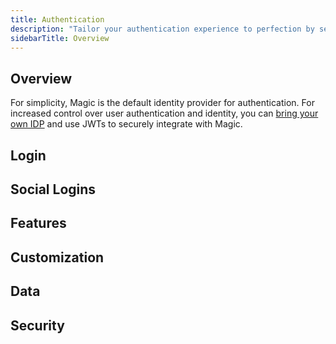 ```yaml
---
title: Authentication
description: "Tailor your authentication experience to perfection by selecting from a diverse array of passwordless login options, ensuring an ideal fit for your audience. All users are provisioned with a non-custodial wallet on signup, **enabling one-click web3 onboarding experiences**."
sidebarTitle: Overview
---
```


## Overview

For simplicity, Magic is the default identity provider for authentication. For increased control over user authentication and identity, you can [bring your own IDP](docs/embedded-wallet/authentication/login/idp) and use JWTs to securely integrate with Magic.

## Login

<CardGroup cols={3}>
  <Card
    title="Email OTP"
    icon="envelope"
    href="/docs/embedded-wallet/authentication/login/email-otp"
    horizontal
  />
  <Card
    title="Magic Links"
    icon="link"
    href="/docs/embedded-wallet/authentication/login/magic-links"
    horizontal
  />
  <Card
    title="SMS Login"
    icon="comment-dots"
    href="/docs/embedded-wallet/authentication/login/sms-login"
    horizontal
  />
  <Card
    title="WebAuthn"
    icon="fingerprint"
    href="/docs/embedded-wallet/authentication/login/webauthn"
    horizontal
  />
  <Card
    title="Bring Your Own IDP"
    icon="id-card"
    href="/docs/embedded-wallet/authentication/login/idp"
    horizontal
  />
  <Card
    title="Farcaster"
    icon="tower-observation"
    href="/docs/embedded-wallet/authentication/login/farcaster"
    horizontal
  />
</CardGroup>

## Social Logins

<CardGroup cols={3}>
  <Card
    title="Getting Started With OAuth"
    icon="key"
    href="/docs/embedded-wallet/authentication/login/social-logins/oauth-implementation"
    horizontal
  />
  <Card
    title="Google"
    icon="google"
    href="/docs/embedded-wallet/authentication/login/social-logins/social-providers/google"
    horizontal
  />
  <Card
    title="Facebook"
    icon="facebook"
    href="/docs/embedded-wallet/authentication/login/social-logins/social-providers/facebook"
    horizontal
  />
  <Card
    title="Twitter"
    icon="twitter"
    href="/docs/embedded-wallet/authentication/login/social-logins/social-providers/twitter"
    horizontal
  />
  <Card
    title="Apple"
    icon="apple"
    href="/docs/embedded-wallet/authentication/login/social-logins/social-providers/apple"
    horizontal
  />
  <Card
    title="Discord"
    icon="discord"
    href="/docs/embedded-wallet/authentication/login/social-logins/social-providers/discord"
    horizontal
  />
  <Card
    title="GitHub"
    icon="github"
    href="/docs/embedded-wallet/authentication/login/social-logins/social-providers/github"
    horizontal
  />
  <Card
    title="LinkedIn"
    icon="linkedin"
    href="/docs/embedded-wallet/authentication/login/social-logins/social-providers/linkedin"
    horizontal
  />
  <Card
    title="Bitbucket"
    icon="bitbucket"
    href="/docs/embedded-wallet/authentication/login/social-logins/social-providers/bitbucket"
    horizontal
  />
  <Card
    title="Twitch"
    icon="twitch"
    href="/docs/embedded-wallet/authentication/login/social-logins/social-providers/twitch"
    horizontal
  />
  <Card
    title="Microsoft"
    icon="microsoft"
    href="/docs/embedded-wallet/authentication/login/social-logins/social-providers/microsoft"
    horizontal
  />
  <Card
    title="GitLab"
    icon="gitlab"
    href="/docs/embedded-wallet/authentication/login/social-logins/social-providers/gitlab"
    horizontal
  />
  <Card
    title="Telegram"
    icon="telegram"
    href="/docs/embedded-wallet/authentication/login/social-logins/social-providers/telegram"
    horizontal
  />
</CardGroup>

## Features

<CardGroup cols={3}>
  <Card
    title="MFA"
    icon="shield-halved"
    href="/docs/embedded-wallet/authentication/features/mfa"
    horizontal
  />
  <Card
    title="Advanced MFA"
    icon="shield-check"
    href="/docs/embedded-wallet/authentication/features/advanced-mfa"
    horizontal
  />
  <Card
    title="Account Recovery"
    icon="key"
    href="/docs/embedded-wallet/authentication/features/account-recovery"
    horizontal
  />
  <Card
    title="Decentralized ID"
    icon="id-card"
    href="/docs/embedded-wallet/authentication/features/decentralized-id"
    horizontal
  />
</CardGroup>

## Customization

<CardGroup cols={3}>
  <Card
    title="Login UI"
    icon="palette"
    href="/docs/embedded-wallet/authentication/customization/login-ui"
    horizontal
  />
  <Card
    title="Localization"
    icon="language"
    href="/docs/embedded-wallet/authentication/customization/localization"
    horizontal
  />
  <Card
    title="Custom Email Provider"
    icon="envelope"
    href="/docs/embedded-wallet/authentication/customization/custom-smtp"
    horizontal
  />
  <Card
    title="Custom Email Template"
    icon="file-code"
    href="/docs/embedded-wallet/authentication/customization/custom-email-template"
    horizontal
  />
  <Card
    title="Custom Twilio Configuration"
    icon="phone"
    href="/docs/embedded-wallet/authentication/customization/custom-twilio-configuration"
    horizontal
  />
</CardGroup>

## Data

<CardGroup cols={3}>
  <Card
    title="Data Export"
    icon="file-export"
    href="/docs/embedded-wallet/authentication/data/data-export"
    horizontal
  />
  <Card
    title="Email Logs"
    icon="envelope"
    href="/docs/embedded-wallet/authentication/data/email-logs"
    horizontal
  />
  <Card
    title="GDPR Deletion Request"
    icon="user-slash"
    href="/docs/embedded-wallet/authentication/data/deletion-request"
    horizontal
  />
</CardGroup>

## Security

<CardGroup cols={3}>
  <Card
    title="Access Control"
    icon="lock"
    href="/docs/embedded-wallet/authentication/security/access-control"
    horizontal
  />
  <Card
    title="Domain Allowlist"
    icon="globe"
    href="/docs/embedded-wallet/authentication/security/allowlists/domain-allowlist"
    horizontal
  />
  <Card
    title="Redirect Allowlist"
    icon="arrow-right"
    href="/docs/embedded-wallet/authentication/security/allowlists/redirect-allowlist"
    horizontal
  />
  <Card
    title="Mobile Access Allow Listing"
    icon="mobile"
    href="/docs/embedded-wallet/authentication/security/allowlists/mobile-access-allow-listing"
    horizontal
  />
  <Card
    title="Device Registration"
    icon="laptop"
    href="/docs/embedded-wallet/authentication/security/device-registration"
    horizontal
  />
  <Card
    title="Custom Session Management"
    icon="clock"
    href="/docs/embedded-wallet/authentication/security/session-management"
    horizontal
  />
</CardGroup>
